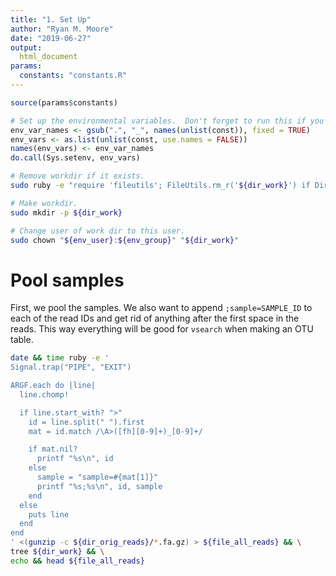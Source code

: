```yaml
---
title: "1. Set Up"
author: "Ryan M. Moore"
date: "2019-06-27"
output: 
  html_document
params:
  constants: "constants.R"
---
```


```r
source(params$constants)

# Set up the environmental variables.  Don't forget to run this if you change anything or restart the server!
env_var_names <- gsub(".", "_", names(unlist(const)), fixed = TRUE)
env_vars <- as.list(unlist(const, use.names = FALSE))
names(env_vars) <- env_var_names
do.call(Sys.setenv, env_vars)
```

```bash
# Remove workdir if it exists.
sudo ruby -e "require 'fileutils'; FileUtils.rm_r('${dir_work}') if Dir.exist?('${dir_work}')"

# Make workdir.
sudo mkdir -p ${dir_work}

# Change user of work dir to this user.
sudo chown "${env_user}:${env_group}" "${dir_work}"
```

# Pool samples

First, we pool the samples.  We also want to append `;sample=SAMPLE_ID` to each of the read IDs and get rid of anything after the first space in the reads.  This way everything will be good for `vsearch` when making an OTU table.

```bash
date && time ruby -e '
Signal.trap("PIPE", "EXIT")

ARGF.each do |line|
  line.chomp!

  if line.start_with? ">"
    id = line.split(" ").first
    mat = id.match /\A>([fh][0-9]+)_[0-9]+/

    if mat.nil?
      printf "%s\n", id
    else
      sample = "sample=#{mat[1]}"
      printf "%s;%s\n", id, sample
    end
  else
    puts line
  end
end
' <(gunzip -c ${dir_orig_reads}/*.fa.gz) > ${file_all_reads} && \
tree ${dir_work} && \
echo && head ${file_all_reads}
```
